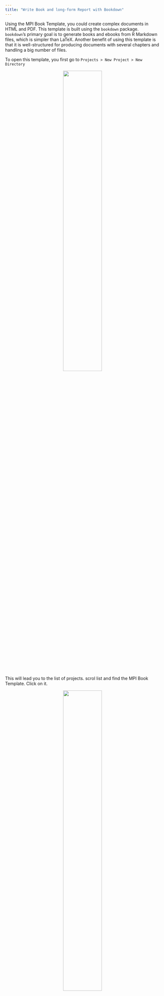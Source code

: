```yaml
---
title: "Write Book and long-form Report with Bookdown"
---
```


Using the MPI Book Template, you could create complex documents in HTML and PDF.
This template is built using the `bookdown` package. `bookdown`'s primary goal is to generate books and ebooks from R Markdown files, which is simpler than LaTeX.
Another benefit of using this template is that it is well-structured for producing documents with several chapters and handling a big number of files.

To open this template, you first go to `Projects > New Project > New Directory`

<p align="center">
<img src="../../man/figures/new_project.png" width="50%"/>
</p>

This will lead you to the list of projects. scrol list and find the MPI Book Template. Click on it.

<p align="center">
<img src="../../man/figures/select_project.png" width="50%"/>
</p>

After that, enter the name of the directory and set path and click "Create Project". This will generate a new directory with an.Rproj file and the name you specified in the directory name.

<p align="center">
<img src="../../man/figures/name_path_setting.png" width="50%"/>
</p>

After the restart session, a project with the following structure will be opened.

<p align="center">
<img src="../../man/figures/gitbook_structures.png" width="50%"/>
</p>

Each component of this project is required to set up one of the bookdown's features, which we shall detail below.

1. **index.Rmd**
The primary document information, such as the title, author's name, and data, are entered in this file.You can also use the PDF report features to design a book PDF output format. For more information, you can see
(PDF Report Template Customization)[https://ehyaei.github.io/MPIThemes/articles/articles/01_pdf_report_template_customization.html]
```
--- 
title: "Statistical Analysis of Behavioral Data"
date: "`r format(Sys.time(), '%d %B, %Y')`"
author: [Ahmad Ehyaei, Sara Ershadmanesh]
affiliation: Max Planck Institute for Biological Cybernetics 
location: Tübingen
titlepage: true
book: true
page-background-color: f6f6f6
logo-primary: src/icon/MPILogoWhite.eps
titlepage-top-color: f03e4c
titlepage-text-color: FFFFFF
titlepage-author-text-color: f03e4c
author-vjust: 80
chapter-title-color: E90649
titlepage-bottom-background: src/img/bottom_background.png
site: bookdown::bookdown_site
bibliography: [chapters/bib/book.bib, chapters/bib/packages.bib]
biblio-style: apalike
link-citations: yes
---
```

The following figure illustrates the important features of the title page.

<p align="center">
<img src="../../man/figures/bookdown_manual.svg" width="100%"/>
</p>


2. **output.yml**

Output formats can be set in the YAML metadata of the book's initial Rmd file, or in a separate YAML file named "_output.yml." We specified various settings for HTML, PDF, and ePubs. 
`toc-logo` and `toc-title` are related to the logo and tex at the top of the gitbook table of content.
In the following gitbook output parameters.

```
--- 
bookdown::gitbook:
  css:  [src/css/style.css,src/css/environments.css]
  config:
    sharing: null
    info: no
    fontsettings: null
    toc:
      collapse: section
      before: |
        <li class="toc-logo"><a href="./"><img src="src/icon/MPIBCGreen.png"></a></li>
        <li class="toc-title"><a style="color: #116656;" href="./">Max-Planck Institute</a></li>
      scroll_highlight: yes
    download: ["pdf"]
---
```

In the YAML's PDF part, we set the path of the latex template and other files.

```
--- 
bookdown::pdf_book:
    latex_engine: xelatex
    keep_tex: true
    toc_depth: 5
    pandoc_args:
    - "--top-level-division=chapter"
    - "--wrap=preserve"
    - "--lua-filter=src/tex/template.lua"
    dev: "cairo_pdf"
    template: "src/tex/template.tex"
    includes:
      in_header: "src/tex/preamble.tex"
      before_body: "src/tex/before_body.tex"
      after_body: "src/tex/after_body.tex"
---
```

3. **chapters & bookdown.yml**

This folder contains RMarkdown files. Each of these files is one of the chapters of the book. 
You can set the chapters order with a `_bookdown.yml` file.

```
--- 
book_filename: "Report"
delete_merged_file: true
tables: yes
rmd_files:
  - "index.Rmd"
  - "chapters/Introduction.Rmd"
  - "chapters/Markdown.Rmd"
  - "chapters/Code_Formula.Rmd"
  - "chapters/Figure.Rmd"
  - "chapters/Table.Rmd"
  - "chapters/Environment.Rmd"
  - "chapters/Reference.Rmd"
---
```

We may start the project after inputting the document information and setting the output style by clicking the build button in the rstodio toolbar.

<p align="center">
<img src="../../man/figures/rstudio_build.png" width="100%"/>
</p>

We may also use the short key `Shift+Ctrl+B` to do this.
Following the completion of the project, two PDF files and a gateway are created at the same time.
To view the PDF, you can click on the PDF icon at the top of the gitbook.

<p align="center">
<img src="../../man/figures/bookdown.png" width="100%"/>
</p>
